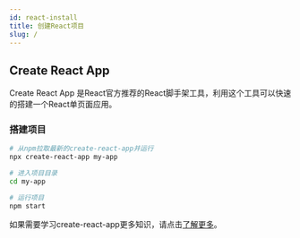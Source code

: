 ```yaml
---
id: react-install
title: 创建React项目
slug: /
---
```


## Create React App
Create React App 是React官方推荐的React脚手架工具，利用这个工具可以快速的搭建一个React单页面应用。

### 搭建项目
```bash
# 从npm拉取最新的create-react-app并运行
npx create-react-app my-app

# 进入项目目录
cd my-app

# 运行项目
npm start
```
如果需要学习create-react-app更多知识，请点击[了解更多](https://www.html.cn/create-react-app/)。
